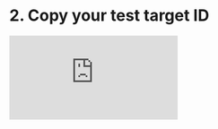 # 2. Copy your test target ID

<Frame caption="Step-by-step video explanation on how to copy your test target ID">
  <iframe
    width={560}
    height={345}
    frameBorder={0}
    style={{ borderRadius: 0.5 + "rem" }}
    src="https://app.supademo.com/embed/ot4kIj3mvIQCksS_iYbwt"
    allow="clipboard-write"
    frameborder="0"
    webkitallowfullscreen="true"
    mozallowfullscreen="true"
    allowfullscreen="true"
  ></iframe>
</Frame>
